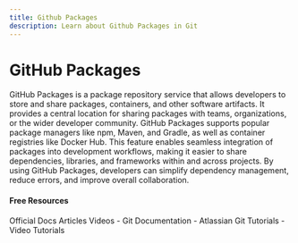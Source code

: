 ```yaml
---
title: Github Packages
description: Learn about Github Packages in Git
---
```


# GitHub Packages

GitHub Packages is a package repository service that allows developers to store and share packages, containers, and other software artifacts. It provides a central location for sharing packages with teams, organizations, or the wider developer community. GitHub Packages supports popular package managers like npm, Maven, and Gradle, as well as container registries like Docker Hub. This feature enables seamless integration of packages into development workflows, making it easier to share dependencies, libraries, and frameworks within and across projects. By using GitHub Packages, developers can simplify dependency management, reduce errors, and improve overall collaboration.

#### Free Resources

<Tabs defaultValue="official">
<TabsList>
<TabsTrigger value="official">Official Docs</TabsTrigger>
<TabsTrigger value="article">Articles</TabsTrigger>
<TabsTrigger value="video">Videos</TabsTrigger>
</TabsList>

<TabsContent value="official">
- <Link href="https://git-scm.com/docs">Git Documentation</Link>
</TabsContent>
<TabsContent value="article">
- <Link href="https://www.atlassian.com/git/tutorials">Atlassian Git Tutorials</Link>
</TabsContent>
<TabsContent value="video">
- <Link href="https://www.youtube.com/results?search_query=git+github-packages+tutorial">Video Tutorials</Link>
</TabsContent>
</Tabs>
